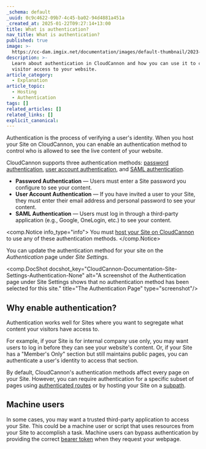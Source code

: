 ```yaml
---
_schema: default
_uuid: 0c9c4622-09b7-4c45-ba02-94d4881a451a
_created_at: 2025-01-22T09:27:14+13:00
title: What is authentication?
nav_title: What is authentication?
published: true
image: >-
  https://cc-dam.imgix.net/documentation/images/default-thumbnail/2023-Q4/CloudCannon-Documentation-Thumbnail.png
description: >-
  Learn about authentication in CloudCannon and how you can use it to control
  visitor access to your website.
article_category:
  - Explanation
article_topic:
  - Hosting
  - Authentication
tags: []
related_articles: []
related_links: []
explicit_canonical:
---
```

Authentication is the process of verifying a user's identity. When you host your Site on CloudCannon, you can enable an authentication method to control who is allowed to see the live content of your website.

CloudCannon supports three authentication methods: [password authentication](/documentation/articles/enable-password-authentication/), [user account authentication](/documentation/articles/enable-user-account-authentication/), and [SAML authentication](/documentation/articles/enable-saml-authentication/).

* **Password Authentication** — Users must enter a Site password you configure to see your content.
* **User Account Authentication** — If you have invited a user to your Site, they must enter their email address and personal password to see your content.
* **SAML Authentication** — Users must log in through a third-party application (e.g., Google, OneLogin, etc.) to see your content.

<comp.Notice info_type="info">
  You must [host your Site on CloudCannon](/documentation/articles/what-is-web-hosting/#hosting-on-cloud-cannon) to use any of these authentication methods.
</comp.Notice>

You can update the authentication method for your site on the *Authentication* page under *Site Settings*.

<comp.DocShot docshot_key="CloudCannon-Documentation-Site-Settings-Authentication-None" alt="A screenshot of the Authentication page under Site Settings shows that no authentication method has been selected for this site." title="The Authentication Page" type="screenshot"/>

## Why enable authentication?

Authentication works well for Sites where you want to segregate what content your visitors have access to.

For example, if your Site is for internal company use only, you may want users to log in before they can see your website's content. Or, if your Site has a "Member's Only" section but still maintains public pages, you can authenticate a user's identity to access that section.

By default, CloudCannon's authentication methods affect every page on your Site. However, you can require authentication for a specific subset of pages using [authenticated routes](/documentation/articles/configure-authenticated-routes/) or by hosting your Site on a [subpath](/documentation/articles/host-your-site-on-a-subpath/).

## Machine users

In some cases, you may want a trusted third-party application to access your Site. This could be a machine user or script that uses resources from your Site to accomplish a task. Machine users can bypass authentication by providing the correct [bearer token](/documentation/articles/generate-a-bearer-token/) when they request your webpage.